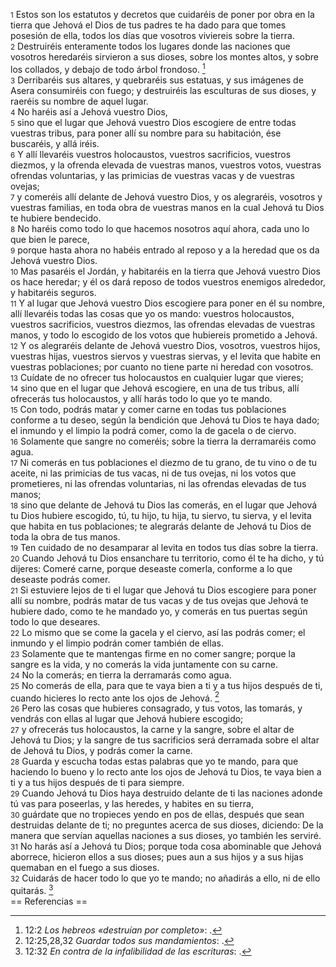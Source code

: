 {{anchor|1}} <small>1</small> Estos son los estatutos y decretos que cuidaréis de poner por obra en la tierra que Jehová el Dios de tus padres te ha dado para que tomes posesión de ella, todos los días que vosotros viviereis sobre la tierra.<br>
{{anchor|2}} <small>2</small> Destruiréis enteramente todos los lugares donde las naciones que vosotros heredaréis sirvieron a sus dioses, sobre los montes altos, y sobre los collados, y debajo de todo árbol frondoso. <ref>12:2 ''Los hebreos «destruían por completo»'': {{lib|LU|69|8|3}}.</ref><br>
{{anchor|3}} <small>3</small> Derribaréis sus altares, y quebraréis sus estatuas, y sus imágenes de Asera consumiréis con fuego; y destruiréis las esculturas de sus dioses, y raeréis su nombre de aquel lugar.<br>
{{anchor|4}} <small>4</small> No haréis así a Jehová vuestro Dios,<br>
{{anchor|5}} <small>5</small> sino que el lugar que Jehová vuestro Dios escogiere de entre todas vuestras tribus, para poner allí su nombre para su habitación, ése buscaréis, y allá iréis.<br>
{{anchor|6}} <small>6</small> Y allí llevaréis vuestros holocaustos, vuestros sacrificios, vuestros diezmos, y la ofrenda elevada de vuestras manos, vuestros votos, vuestras ofrendas voluntarias, y las primicias de vuestras vacas y de vuestras ovejas;<br>
{{anchor|7}} <small>7</small> y comeréis allí delante de Jehová vuestro Dios, y os alegraréis, vosotros y vuestras familias, en toda obra de vuestras manos en la cual Jehová tu Dios te hubiere bendecido.<br>
{{anchor|8}} <small>8</small> No haréis como todo lo que hacemos nosotros aquí ahora, cada uno lo que bien le parece,<br>
{{anchor|9}} <small>9</small> porque hasta ahora no habéis entrado al reposo y a la heredad que os da Jehová vuestro Dios.<br>
{{anchor|10}} <small>10</small> Mas pasaréis el Jordán, y habitaréis en la tierra que Jehová vuestro Dios os hace heredar; y él os dará reposo de todos vuestros enemigos alrededor, y habitaréis seguros.<br>
{{anchor|11}} <small>11</small> Y al lugar que Jehová vuestro Dios escogiere para poner en él su nombre, allí llevaréis todas las cosas que yo os mando: vuestros holocaustos, vuestros sacrificios, vuestros diezmos, las ofrendas elevadas de vuestras manos, y todo lo escogido de los votos que hubiereis prometido a Jehová.<br>
{{anchor|12}} <small>12</small> Y os alegraréis delante de Jehová vuestro Dios, vosotros, vuestros hijos, vuestras hijas, vuestros siervos y vuestras siervas, y el levita que habite en vuestras poblaciones; por cuanto no tiene parte ni heredad con vosotros.<br>
{{anchor|13}} <small>13</small> Cuídate de no ofrecer tus holocaustos en cualquier lugar que vieres;<br>
{{anchor|14}} <small>14</small> sino que en el lugar que Jehová escogiere, en una de tus tribus, allí ofrecerás tus holocaustos, y allí harás todo lo que yo te mando.<br>
{{anchor|15}} <small>15</small> Con todo, podrás matar y comer carne en todas tus poblaciones conforme a tu deseo, según la bendición que Jehová tu Dios te haya dado; el inmundo y el limpio la podrá comer, como la de gacela o de ciervo.<br>
{{anchor|16}} <small>16</small> Solamente que sangre no comeréis; sobre la tierra la derramaréis como agua.<br>
{{anchor|17}} <small>17</small> Ni comerás en tus poblaciones el diezmo de tu grano, de tu vino o de tu aceite, ni las primicias de tus vacas, ni de tus ovejas, ni los votos que prometieres, ni las ofrendas voluntarias, ni las ofrendas elevadas de tus manos;<br>
{{anchor|18}} <small>18</small> sino que delante de Jehová tu Dios las comerás, en el lugar que Jehová tu Dios hubiere escogido, tú, tu hijo, tu hija, tu siervo, tu sierva, y el levita que habita en tus poblaciones; te alegrarás delante de Jehová tu Dios de toda la obra de tus manos.<br>
{{anchor|19}} <small>19</small> Ten cuidado de no desamparar al levita en todos tus días sobre la tierra.<br>
{{anchor|20}} <small>20</small> Cuando Jehová tu Dios ensanchare tu territorio, como él te ha dicho, y tú dijeres: Comeré carne, porque deseaste comerla, conforme a lo que deseaste podrás comer.<br>
{{anchor|21}} <small>21</small> Si estuviere lejos de ti el lugar que Jehová tu Dios escogiere para poner allí su nombre, podrás matar de tus vacas y de tus ovejas que Jehová te hubiere dado, como te he mandado yo, y comerás en tus puertas según todo lo que deseares.<br>
{{anchor|22}} <small>22</small> Lo mismo que se come la gacela y el ciervo, así las podrás comer; el inmundo y el limpio podrán comer también de ellas.<br>
{{anchor|23}} <small>23</small> Solamente que te mantengas firme en no comer sangre; porque la sangre es la vida, y no comerás la vida juntamente con su carne.<br>
{{anchor|24}} <small>24</small> No la comerás; en tierra la derramarás como agua.<br>
{{anchor|25}} <small>25</small> No comerás de ella, para que te vaya bien a ti y a tus hijos después de ti, cuando hicieres lo recto ante los ojos de Jehová. <ref>12:25,28,32 ''Guardar todos sus mandamientos'': {{lib|LU|96|5|6}}.</ref><br>
{{anchor|26}} <small>26</small> Pero las cosas que hubieres consagrado, y tus votos, las tomarás, y vendrás con ellas al lugar que Jehová hubiere escogido;<br>
{{anchor|27}} <small>27</small> y ofrecerás tus holocaustos, la carne y la sangre, sobre el altar de Jehová tu Dios; y la sangre de tus sacrificios será derramada sobre el altar de Jehová tu Dios, y podrás comer la carne.<br>
{{anchor|28}} <small>28</small> Guarda y escucha todas estas palabras que yo te mando, para que haciendo lo bueno y lo recto ante los ojos de Jehová tu Dios, te vaya bien a ti y a tus hijos después de ti para siempre.<br>
{{anchor|29}} <small>29</small> Cuando Jehová tu Dios haya destruido delante de ti las naciones adonde tú vas para poseerlas, y las heredes, y habites en su tierra,<br>
{{anchor|30}} <small>30</small> guárdate que no tropieces yendo en pos de ellas, después que sean destruidas delante de ti; no preguntes acerca de sus dioses, diciendo: De la manera que servían aquellas naciones a sus dioses, yo también les serviré.<br>
{{anchor|31}} <small>31</small> No harás así a Jehová tu Dios; porque toda cosa abominable que Jehová aborrece, hicieron ellos a sus dioses; pues aun a sus hijos y a sus hijas quemaban en el fuego a sus dioses.<br>
{{anchor|32}} <small>32</small> Cuidarás de hacer todo lo que yo te mando; no añadirás a ello, ni de ello quitarás. <ref>12:32 ''En contra de la infalibilidad de las escrituras'': {{lib|LU|159|4|6}}.</ref><br>
== Referencias ==

<references />

